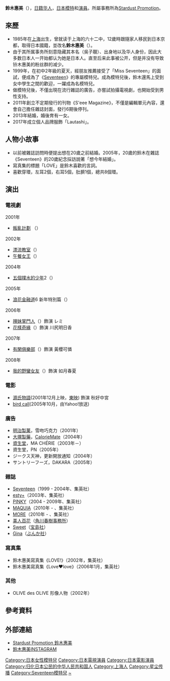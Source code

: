 {{blpsources|time=2009-05-12T13:23:47+00:00}}
{{藝人
| 姓名 = 鈴木惠美
| 類型 = 模特兒
| 圖片 = Emi Suzuki on February 21, 2009.jpg
| 圖片尺寸 = 
| 圖片簡介 = 
| 本名 = 吴子靓
| 羅馬拼音 = Suzuki Emi
| 綽號 = 
| 國籍 = {{JPN}}
| 民族 =
| 籍貫 =
| 出生日期 = {{Birth_date_and_age|1985|9|13}}
| 出生地點 = {{PRC}}[[上海市|上海市]]<ref>{{cite news | language = ja | author =  | url = http://www.yamaguchi.net/archives/001862.html | title = 鈴木えみ さんが気になります？素敵な資生堂マシェリCMにドキドキです・・ | publisher = yamaguchi | date = 2005-09-11 | accessdate = 2009-04-18 | archive-date = 2020-02-21 | archive-url = https://web.archive.org/web/20200221083852/http://www.yamaguchi.net/archives/001862.html | dead-url = no }}</ref>
| 職業 = [[模特兒|模特兒]]、[[演員|演員]]
| 語言 = [[日語|日語]]、[[華語|華語]]
| 教育程度 = 
| 宗教信仰 =
| 配偶 = 
| 兒女 = 
| 父母 = 
| 出身地 = {{JPN}}[[京都府|京都府]][[京都市|京都市]][[伏見區|伏見區]] 
| 出道作 = 
| 出道日期 = 
| 代表作 = 
| 活躍年代 = 1999年至今
| 經紀公司 = [[Stardust_Promotion|Stardust Promotion]]
| 網站 = [http://www.stardust.co.jp/profile/suzukiemi.html 經紀公司STARDUST網站]
| 相關團體 = 
| 獎項 = 
| IMDb = 1183389
}}
{{Japanese|japanese=鈴木 えみ|kana=すずき えみ|romaji=Suzuki Emi}}

'''鈴木惠美'''（{{bd|1985年|9月13日|catIdx=Suzuki Emi}}），[[日籍华人|日籍华人]]，[[日本|日本]][[模特兒|模特]]和[[女演員|演員]]。所屬事務所為[[Stardust_Promotion|Stardust Promotion]]。

== 來歷 ==
* 1985年在[[上海|上海]]出生，曾就读于上海的六十二中，12歲時跟隨家人移民到日本京都，取得日本國籍，並改名'''鈴木惠美'''（{{Lang-ja|すずき えみ}}）。
* 由于其所属事务所刻意隐藏其本名（吳子靚）、出身地以及华人身份，因此大多数日本人一开始都认为她是日本人。直至后来此事被公开，但是并没有导致铃木惠美的粉丝群的减少。
* 1999年，在初中2年級的夏天，經朋友推薦接受了「Miss Seventeen」的面試，便成為了《[[Seventeen_(日本雜誌)|Seventeen]]》的專屬模特兒。成為模特兒後，鈴木還馬上受到女中學生之間的歡迎，一躍成為名模特兒。
* 做模特兒後，不僅出現在流行雜誌的廣告，亦嘗試拍攝電視劇，也開始受到男性支持。
* 2011年創立不定期發行的刊物《S'eee Magazine》，不僅是編輯單元內容，還會自己擔任雜誌封面，發行6期後停刊。
* 2013年結婚，婚後育有一女。
* 2017年成立個人品牌服飾「Lautashi」。

== 人物小故事 ==
* 以前被雜誌訪問時便提出想在20歲之前結婚。2005年，20歲的鈴木在雜誌《Seventeen》的20歲紀念採訪說著「想今年結婚」。
* 寫真集的標題「LOVE」是鈴木喜歡的言詞。
* 喜歡穿環，左耳2個，右耳5個，肚臍1個，總共8個環。

== 演出 ==
=== 電視劇 ===
;2001年
* [[叛亂計劃|叛亂計劃]] （{{lang|ja|反乱のボヤージュ}}） 

;2002年
* [[漂流教室|漂流教室]]（{{lang|ja|ロング・ラブレター〜漂流教室〜}}）
* [[午餐女王|午餐女王]]（{{lang|ja|ランチの女王}}）

;2004年
* [[五個撲水的少年|五個撲水的少年]]2（{{lang|ja|ウォーターボーイズ2}}）

;2005年
* [[浪花金融道|浪花金融道]]6 新年特別篇（{{lang|ja|ナニワ金融道・6}}）

;2006年
* [[辣妹掌門人|辣妹掌門人]]（{{lang|ja|ギャルサー}}）飾演 レミ
* [[花樣奇緣|花樣奇緣]]（{{lang|ja|嫌われ松子の一生}}）飾演 川尻明日香

;2007年
* [[有閑俱樂部|有閑俱樂部]]（{{lang|ja|有閑倶楽部}}）飾演 黃櫻可憐

;2008年
* [[我的野蠻女友_(日本電視劇)|我的野蠻女友]]（{{lang|ja|猟奇的な彼女}}）飾演 如月春夏

=== 電影 ===
* [[源氏物語|源氏物語]](2001年12月上映，[[東映|東映]]) 飾演 秋好中宮
* [[bird_call|bird call]](2005年10月，由Yahoo!放送)

=== 廣告 ===
* [[明治製菓|明治製菓]]，雪吻巧克力（2001年）
* [[大塚製藥|大塚製藥]]，[[CalorieMate|CalorieMate]]（2004年）
* [[資生堂|資生堂]]，MA CHÉRIE（2003年－）
* 資生堂，PN（2005年）
* ジークス天神，更新開放通知（2004年）
* サントリーフーズ，DAKARA（2005年）

=== 雜誌 ===
* [[Seventeen_(日本雜誌)|Seventeen]]（1999 - 2004年、集英社）
* [[PINKY|esty+]]（2003年、集英社）
* [[PINKY|PINKY]]（2004 - 2009年、集英社）
* [[MAQUIA|MAQUIA]]（2010年 - 、集英社）
* [[MORE_(雑誌)|MORE]]（2010年 - 、集英社）
* [[美人百花|美人百花]]（[[角川春樹事務所|角川春樹事務所]]）
* [[Sweet_(雑誌)|Sweet]]（[[宝島社|宝島社]]）
* [[Gina_(雑誌)|Gina]]（[[ぶんか社|ぶんか社]]）

=== 寫真集 ===
* 鈴木惠美寫真集《LOVE!》（2002年，集英社）
* 鈴木惠美寫真集《Love♥love》（2006年1月，集英社）

=== 其他 ===
* OLIVE des OLIVE 形像人物（2002年）

== 參考資料 ==
{{reflist}}
== 外部連結 ==
* [http://www.stardust.co.jp/profile/suzukiemi.html Stardust Promotion 鈴木惠美] {{Wayback|url=http://www.stardust.co.jp/profile/suzukiemi.html |date=20121021091415 }}
*[https://www.instagram.com/emisuzuki_official/ 鈴木惠美INSTAGRAM]
{{Stardust Promotion}}
{{DEFAULTSORT:Suzuki Emi}}
[[Category:日本女性模特兒|Category:日本女性模特兒]]
[[Category:日本電視演員|Category:日本電視演員]]
[[Category:日本電影演員|Category:日本電影演員]]
[[Category:归化日本公民的中华人民共和国人|Category:归化日本公民的中华人民共和国人]]
[[Category:上海人|Category:上海人]]
[[Category:星尘传播|Category:星尘传播]]
[[Category:Seventeen模特兒|Category:Seventeen模特兒]]
[[Category:吴姓|~]]